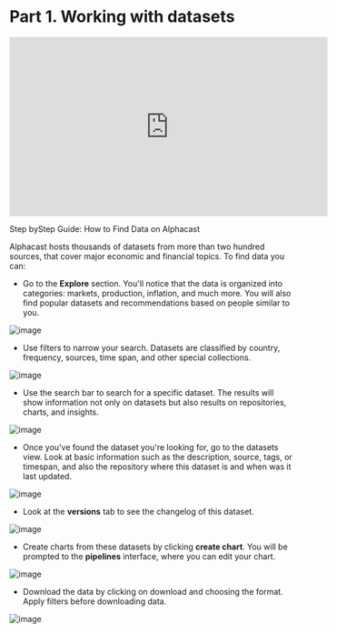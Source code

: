 # Part 1. Working with datasets

<iframe width="560" height="315" src="https://www.youtube.com/embed/mWtwOKKWYcg" title="YouTube video player" frameborder="0" allow="accelerometer; autoplay; clipboard-write; encrypted-media; gyroscope; picture-in-picture; web-share" allowfullscreen></iframe>

Step byStep Guide: How to Find Data on Alphacast

Alphacast hosts thousands of datasets from more than two hundred sources, that cover major economic and financial topics. To find data you can:


- Go to the **Explore** section. You'll notice that the data is organized into categories: markets, production, inflation, and much more. You will also find popular datasets and recommendations based on people similar to you.

![image](https://user-images.githubusercontent.com/25038044/219783096-d8ab34dc-64e0-4325-ba3c-af256a562170.png)

- Use filters to narrow your search. Datasets are classified by country, frequency, sources, time span, and other special collections.

![image](https://user-images.githubusercontent.com/25038044/219783223-8e0a19c7-82c6-451f-aecd-efc3e817f6aa.png)

- Use the search bar to search for a specific dataset. The results will show information not only on datasets but also results on repositories, charts, and insights. 

![image](https://user-images.githubusercontent.com/25038044/219864223-046c53e2-c9be-4e83-b94f-1fb597b7d85d.png)

- Once you've found the dataset you're looking for, go to the datasets view. Look at basic information such as the description, source, tags, or timespan, and also the repository where this dataset is and when was it last updated.


![image](https://user-images.githubusercontent.com/25038044/219783659-fad74b49-53bd-4364-9e0a-578a4f35a595.png)

- Look at the **versions** tab to see the changelog of this dataset.

![image](https://user-images.githubusercontent.com/25038044/219864260-cd45c118-5660-4e9f-90f6-16c94299ea49.png)

- Create charts from these datasets by clicking **create chart**. You will be prompted to the **pipelines** interface, where you can edit your chart. 

![image](https://user-images.githubusercontent.com/25038044/219864286-00663f40-d55b-4484-9547-65a04bf7f1fd.png)

- Download the data by clicking on download and choosing the format. Apply filters before downloading data.

![image](https://user-images.githubusercontent.com/25038044/219864302-927ec710-9751-418d-bb6f-cf8d10dee824.png)



